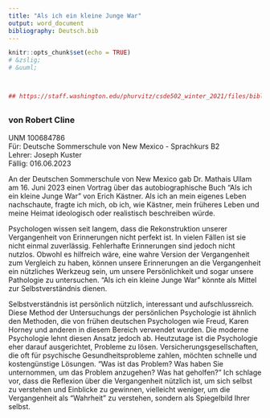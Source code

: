 ```yaml
---
title: "Als ich ein kleine Junge War"
output: word_document
bibliography: Deutsch.bib
---
```


```r
knitr::opts_chunk$set(echo = TRUE)
# &zslig; 
# &uuml; 



## https://staff.washington.edu/phurvitz/csde502_winter_2021/files/bibliography_ama.html
```

## 
### von Robert Cline
UNM 100684786  
F&uuml;r:  Deutsche Sommerschule von New Mexico - Sprachkurs B2    
Lehrer:  Joseph Kuster  
F&auml;llig:  016.06.2023  

An der Deutschen Sommerschule von New Mexico gab Dr. Mathais Ullam am 16. Juni 2023 einen Vortrag über das autobiographische Buch "Als ich ein kleine Junge War" von Erich Kästner.   Als ich an mein eigenes Leben nachschaute, fragte ich mich, ob ich, wie Kästner, mein früheres Leben und meine Heimat ideologisch oder realistisch beschreiben würde.

Psychologen wissen seit langem, dass die Rekonstruktion unserer Vergangenheit von Erinnerungen nicht perfekt ist. In vielen Fällen ist sie nicht einmal zuverlässig. Fehlerhafte Erinnerungen sind jedoch nicht nutzlos. Obwohl es hilfreich wäre, eine wahre Version der Vergangenheit zum Vergleich zu haben, können unsere Erinnerungen an die Vergangenheit ein nützliches Werkzeug sein, um unsere Persönlichkeit und sogar unsere Pathologie zu untersuchen. "Als ich ein kleine Junge War" könnte als Mittel zur Selbstverständnis dienen.

Selbstverständnis ist persönlich nützlich, interessant und aufschlussreich. Diese Method der Untersuchungs der persönlichen Psychologie ist ähnlich den Methoden, die von frühen deutschen Psychologen wie Freud, Karen Horney und anderen in diesem Bereich verwendet wurden. Die moderne Psychologie lehnt diesen Ansatz jedoch ab. Heutzutage ist die Psychologie eher darauf ausgerichtet, Probleme zu lösen. Versicherungsgesellschaften, die oft für psychische Gesundheitsprobleme zahlen, möchten schnelle und kostengünstige Lösungen. "Was ist das Problem? Was haben Sie unternommen, um das Problem anzugehen? Was hat geholfen?" Ich schlage vor, dass die Reflexion über die Vergangenheit nützlich ist, um sich selbst zu verstehen und Einblicke zu gewinnen, vielleicht weniger, um die Vergangenheit als "Wahrheit" zu verstehen, sondern als Spiegelbild Ihrer selbst.
